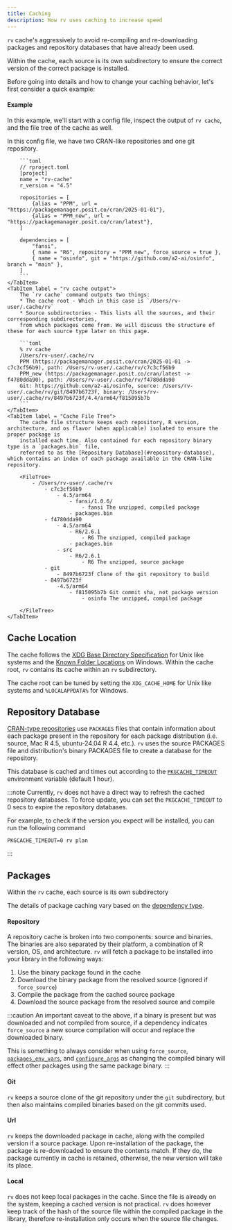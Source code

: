 ```yaml
---
title: Caching
description: How rv uses caching to increase speed
---
```



`rv` cache's aggressively to avoid re-compiling and re-downloading packages and repository databases that have already been used.

Within the cache, each source is its own subdirectory to ensure the correct version of the correct package is installed. 

Before going into details and how to change your caching behavior, let's first consider a quick example:

#### Example

In this example, we'll start with a config file, inspect the output of `rv cache`, and the file tree of the cache as well.

<Tabs>
    <TabItem label = "Config File">
        In this config file, we have two CRAN-like repositories and one git repository.

        ```toml
        // rproject.toml
        [project]
        name = "rv-cache"
        r_version = "4.5"

        repositories = [
            {alias = "PPM", url = "https://packagemanager.posit.co/cran/2025-01-01"},
            {alias = "PPM_new", url = "https://packagemanager.posit.co/cran/latest"},
        ]

        dependencies = [
            "fansi",
            { name = "R6", repository = "PPM_new", force_source = true },
            { name = "osinfo", git = "https://github.com/a2-ai/osinfo", branch = "main" },
        ]
        ```
    </TabItem>
    <TabItem label = "rv cache output">
        The `rv cache` command outputs two things:
        * The cache root - Which in this case is `/Users/rv-user/.cache/rv`
        * Source subdirectories - This lists all the sources, and their corresponding subdirectories, 
        from which packages come from. We will discuss the structure of these for each source type later on this page.

        ```toml
        % rv cache
        /Users/rv-user/.cache/rv
        PPM (https://packagemanager.posit.co/cran/2025-01-01 -> c7c3cf56b9), path: /Users/rv-user/.cache/rv/c7c3cf56b9
        PPM_new (https://packagemanager.posit.co/cran/latest -> f4780dda90), path: /Users/rv-user/.cache/rv/f4780dda90
        Git: https://github.com/a2-ai/osinfo, source: /Users/rv-user/.cache/rv/git/8497b6723f, binary: /Users/rv-user/.cache/rv/8497b6723f/4.4/arm64/f815095b7b
        ```
    </TabItem>
    <TabItem label = "Cache File Tree">
        The cache file structure keeps each repository, R version, architecture, and os flavor (when applicable) isolated to ensure the proper package is 
        installed each time. Also contained for each repository binary type is a `packages.bin` file, 
        referred to as the [Repository Database](#repository-database), which contains an index of each package available in the CRAN-like repository.

        <FileTree>
            - /Users/rv-user/.cache/rv
                - c7c3cf56b9
                    - 4.5/arm64
                        - fansi/1.0.6/
                            - fansi The unzipped, compiled package
                        - packages.bin
                - f4780dda90
                    - 4.5/arm64
                        - R6/2.6.1
                            - R6 The unzipped, compiled package
                        - packages.bin
                    - src
                        - R6/2.6.1
                            - R6 The unzipped, source package
                - git
                    - 8497b6723f Clone of the git repository to build
                - 8497b6723f
                    -4.5/arm64
                        - f815095b7b Git commit sha, not package version
                            - osinfo The unzipped, compiled package

        </FileTree>
    </TabItem>
</Tabs>

## Cache Location
The cache follows the [XDG Base Directory Specification](https://specifications.freedesktop.org/basedir-spec/latest/) for Unix like systems 
and the [Known Folder Locations](https://learn.microsoft.com/en-us/windows/win32/shell/known-folders) on Windows.
Within the cache root, `rv` contains its cache within an `rv` subdirectory.

The cache root can be tuned by setting the `XDG_CACHE_HOME` for Unix like systems and `%LOCALAPPDATA%` for Windows.

## Repository Database

[CRAN-type repositories](https://cran.r-project.org/doc/manuals/R-admin.html#Setting-up-a-package-repository-1) use `PACKAGES` files that contain information about each package present in the repository for each package distribution 
(i.e. source, Mac R 4.5, ubuntu-24.04 R 4.4, etc.). `rv` uses the source PACKAGES file and distribution's binary PACKAGES file
to create a database for the repository.

This database is cached and times out according to the [`PKGCACHE_TIMEOUT`](../../reference/env_vars) environment variable (default 1 hour). 

:::note
Currently, `rv` does not have a direct way to refresh the cached repository databases. 
To force update, you can set the `PKGCACHE_TIMEOUT` to 0 secs to expire the repository databases.

For example, to check if the version you expect will be installed, you can run the following command
```shell
PKGCACHE_TIMEOUT=0 rv plan
```
:::

## Packages

Within the `rv` cache, each source is its own subdirectory 

The details of package caching vary based on the [dependency type](../../config/dependencies).

#### Repository

A repository cache is broken into two components: source and binaries. The binaries are also separated by their platform, 
a combination of R version, OS, and architecture. `rv` will fetch a package to be installed into your library in the following ways:

1. Use the binary package found in the cache
2. Download the binary package from the resolved source (ignored if `force_source`)
3. Compile the package from the cached source package
4. Download the source package from the resolved source and compile

:::caution
An important caveat to the above, if a binary is present but was downloaded and not compiled from source, if a dependency indicates `force_source`
a new source compilation will occur and replace the downloaded binary. 

This is something to always consider when using `force_source`, [`packages_env_vars`](../../config/packages_env_vars), and [`configure_args`](../../config/configure_args)
as changing the compiled binary will effect other packages using the same package binary. 
:::

#### Git

`rv` keeps a source clone of the git repository under the `git` subdirectory, but then also maintains compiled binaries based on the git commits used.

#### Url

`rv` keeps the downloaded package in cache, along with the compiled version if a source package. Upon re-installation of the package,
the package is re-downloaded to ensure the contents match. If they do, the package currently in cache is retained, otherwise, the new version will take its place.

#### Local

`rv` does not keep local packages in the cache. Since the file is already on the system, keeping a cached version is not practical. `rv` does however keep track 
of the hash of the source file within the compiled package in the library, therefore re-installation only occurs when the source file changes.


